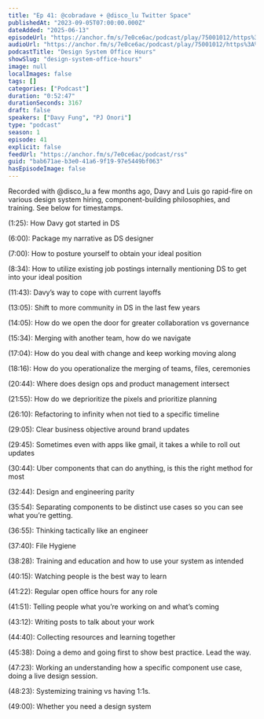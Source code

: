 ```yaml
---
title: "Ep 41: @cobradave + @disco_lu Twitter Space"
publishedAt: "2023-09-05T07:00:00.000Z"
dateAdded: "2025-06-13"
episodeUrl: "https://anchor.fm/s/7e0ce6ac/podcast/play/75001012/https%3A%2F%2Fd3ctxlq1ktw2nl.cloudfront.net%2Fstaging%2F2023-7-27%2F88710ae8-f29b-d7d1-fbca-285016e6cc01.mp3"
audioUrl: "https://anchor.fm/s/7e0ce6ac/podcast/play/75001012/https%3A%2F%2Fd3ctxlq1ktw2nl.cloudfront.net%2Fstaging%2F2023-7-27%2F88710ae8-f29b-d7d1-fbca-285016e6cc01.mp3"
podcastTitle: "Design System Office Hours"
showSlug: "design-system-office-hours"
image: null
localImages: false
tags: []
categories: ["Podcast"]
duration: "0:52:47"
durationSeconds: 3167
draft: false
speakers: ["Davy Fung", "PJ Onori"]
type: "podcast"
season: 1
episode: 41
explicit: false
feedUrl: "https://anchor.fm/s/7e0ce6ac/podcast/rss"
guid: "bab671ae-b3e0-41a6-9f19-97e5449bf063"
hasEpisodeImage: false
---
```

Recorded with @disco\_lu a few months ago, Davy and Luis go rapid-fire on various design system hiring, component-building philosophies, and training. See below for timestamps.

(1:25): How Davy got started in DS

(6:00): Package my narrative as DS designer

(7:00): How to posture yourself to obtain your ideal position

(8:34): How to utilize existing job postings internally mentioning DS to get into your ideal position

(11:43): Davy’s way to cope with current layoffs

(13:05): Shift to more community in DS in the last few years

(14:05): How do we open the door for greater collaboration vs governance

(15:34): Merging with another team, how do we navigate

(17:04): How do you deal with change and keep working moving along

(18:16): How do you operationalize the merging of teams, files, ceremonies

(20:44): Where does design ops and product management intersect

(21:55): How do we deprioritize the pixels and prioritize planning

(26:10): Refactoring to infinity when not tied to a specific timeline

(29:05): Clear business objective around brand updates

(29:45): Sometimes even with apps like gmail, it takes a while to roll out updates

(30:44): Uber components that can do anything, is this the right method for most

(32:44): Design and engineering parity

(35:54): Separating components to be distinct use cases so you can see what you’re getting.

(36:55): Thinking tactically like an engineer

(37:40): File Hygiene

(38:28): Training and education and how to use your system as intended

(40:15): Watching people is the best way to learn

(41:22): Regular open office hours for any role

(41:51): Telling people what you’re working on and what’s coming

(43:12): Writing posts to talk about your work

(44:40): Collecting resources and learning together

(45:38): Doing a demo and going first to show best practice. Lead the way.

(47:23): Working an understanding how a specific component use case, doing a live design session.

(48:23): Systemizing training vs having 1:1s.

(49:00): Whether you need a design system
